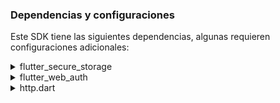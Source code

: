 ### Dependencias y configuraciones

Este SDK tiene las siguientes dependencias, algunas requieren configuraciones adicionales:

<details>
<summary>flutter_secure_storage</summary>

Usamos [flutter_secure_storage](https://pub.dev/packages/flutter_secure_storage) para implementar el almacenamiento seguro de tokens persistente y multiplataforma.

- Se utiliza Keychain para iOS
- Se utiliza cifrado AES para Android.

#### Configurar la versión de Android

Establece el android:minSdkVersion a 18 en el archivo android/app/build.gradle de tu proyecto.

```kotlin title="build.gradle"
  android {
      ...

      defaultConfig {
          ...
          minSdkVersion 18
          ...
      }
  }
```

#### Deshabilitar autobackup

Por defecto, Android puede hacer una copia de seguridad de los datos en Google Drive automáticamente. Esto puede causar la excepción `java.security.InvalidKeyException:Failed to unwrap key`.

Para evitar esto, puedes deshabilitar la copia de seguridad automática para tu aplicación o excluir `sharedprefs` de `FlutterSecureStorage`.

1. Para deshabilitar la copia de seguridad automática, ve al archivo de manifiesto de tu aplicación y establece los atributos `android:allowBackup` y `android:fullBackupContent` en `false`.

   ```xml title="AndroidManifest.xml"
   <manifest ... >
       ...
       <application
         android:allowBackup="false"
         android:fullBackupContent="false"
         ...
       >
           ...
       </application>
   </manifest>

   ```

2. Excluir `sharedprefs` de `FlutterSecureStorage`.

   Si necesitas mantener `android:fullBackupContent` para tu aplicación en lugar de deshabilitarlo, puedes excluir el directorio `sharedprefs` de la copia de seguridad.
   Consulta más detalles en la [documentación de Android](https://developer.android.com/identity/data/autobackup#IncludingFiles).

   > En tu archivo AndroidManifest.xml, agrega el atributo android:fullBackupContent al elemento `<application>`, como se muestra en el siguiente ejemplo. Este atributo apunta a un archivo XML que contiene reglas de copia de seguridad.

   ```xml title="AndroidManifest.xml"
   <application ...
     android:fullBackupContent="@xml/backup_rules">
   </application>
   ```

   > Crea un archivo XML llamado `@xml/backup_rules` en el directorio `res/xml/`. En este archivo, agrega reglas con los elementos `<include>` y `<exclude>`. El siguiente ejemplo respalda todas las preferencias compartidas excepto device.xml:

   ```xml title="@xml/backup_rules"
   <?xml version="1.0" encoding="utf-8"?>
   <full-backup-content>
     <exclude domain="sharedpref" path="FlutterSecureStorage"/>
   </full-backup-content>
   ```

Por favor, consulta [flutter_secure_storage](https://pub.dev/packages/flutter_secure_storage#configure-android-version) para más detalles.

</details>

<details>
  <summary>flutter_web_auth</summary>

[flutter_web_auth](https://pub.dev/packages/flutter_web_auth) se utiliza detrás del SDK de flutter de Logto. Confiamos en su interfaz de interacción basada en webview para autenticar a los usuarios.

:::note
Este plugin utiliza `ASWebAuthenticationSession` en iOS 12+ y macOS 10.15+, `SFAuthenticationSession` en iOS 11, `Chrome Custom Tabs` en Android y abre una nueva ventana en Web.
:::

#### Registrar la URL de callback en Android

Para capturar la URL de callback desde la página web de inicio de sesión de Logto, necesitarás registrar tu redirectUri de inicio de sesión en tu archivo `AndroidManifest.xml`.

```xml title="AndroidManifest.xml"
<activity android:name="com.linusu.flutter_web_auth.CallbackActivity" android:exported="true">
    <intent-filter android:label="flutter_web_auth">
        <action android:name="android.intent.action.VIEW"/>
        <category android:name="android.intent.category.DEFAULT"/>
        <category android:name="android.intent.category.BROWSABLE"/>
        <data android:scheme="io.logto"/>
    </intent-filter>
</activity>
```

</details>

<details>
  <summary>http.dart</summary>

Dado que el SDK necesita realizar solicitudes de red, necesitarás pasar un cliente HTTP al SDK. Puedes usar el `http.Client` predeterminado de [http.dart](https://pub.dev/packages/http) o crear tu propio `http.Client` con configuraciones personalizadas.

```dart

  import 'package:http/http.dart' as http;

```

</details>
